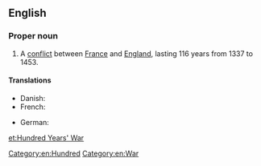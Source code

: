 ==English==
{{wikipedia}}

===Proper noun===
{{en-proper noun|head=[[hundred|Hundred]] [[years|Years']] [[war|War]]}}

# A [[conflict]] between [[France]] and [[England]], lasting 116 years from 1337 to 1453.

====Translations====
{{trans-top|a conflict between France and England, lasting 116 years from 1337 to 1453}}
* Danish: {{t|da|Hundredårskrigen}}
* French: {{t|fr|guerre de cent ans|f}}
{{trans-mid}}
* German: {{t+|de|Hundertjähriger Krieg|m}}
{{trans-bottom}}

[[Category:en:Hundred]]
[[Category:en:War]]

[[et:Hundred Years' War]]